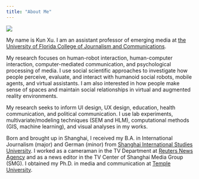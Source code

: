 ```yaml
---
title: "About Me"
---
```



![](~/Documents/GitHub/kunxu.github.io/images/me.jpg)

My name is Kun Xu. I am an assistant professor of emerging media at [the University of Florida College of Journalism and Communications](https://www.jou.ufl.edu/). 

My research focuses on human-robot interaction, human-computer interaction, computer-mediated communication, and psychological processing of media. I use social scientific approaches to investigate how people perceive, evaluate, and interact with humanoid social robots, mobile agents, and virtual assistants. I am also interested in how people make sense of spaces and maintain social relationships in virtual and augmented reality environments. 

My research seeks to inform UI design, UX design, education, health communication, and political communication. I use lab experiments, multivariate/modeling techniques (SEM and HLM), computational methods (GIS, machine learning), and visual analyses in my works.

Born and brought up in Shanghai, I received my B.A. in International Journalism (major) and German (minor) from [Shanghai International Studies University](http://en.shisu.edu.cn/). I worked as a cameraman in the TV Department at [Reuters News Agency](https://www.reuters.com/) and as a news editor in the TV Center of Shanghai Media Group (SMG). I obtained my Ph.D. in media and communication at [Temple University](https://klein.temple.edu/academics/media-and-communication-doctoral-program).

